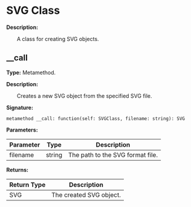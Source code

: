 # SVG Class

**Description:**

&emsp;&emsp;A class for creating SVG objects.

## __call

**Type:** Metamethod.

**Description:**

&emsp;&emsp;Creates a new SVG object from the specified SVG file.

**Signature:**
```tl
metamethod __call: function(self: SVGClass, filename: string): SVG
```

**Parameters:**

| Parameter | Type | Description |
| --- | --- | --- |
| filename | string | The path to the SVG format file. |

**Returns:**

| Return Type | Description |
| --- | --- |
| SVG | The created SVG object. |